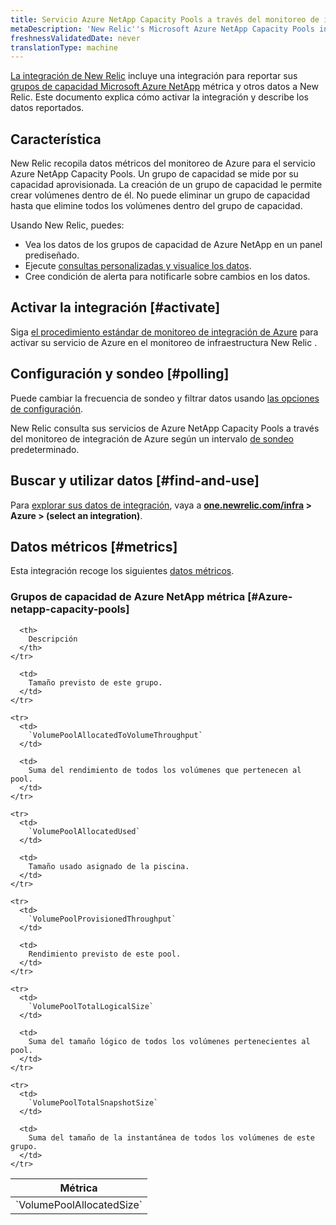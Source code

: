 ```yaml
---
title: Servicio Azure NetApp Capacity Pools a través del monitoreo de integración de Azure
metaDescription: 'New Relic''s Microsoft Azure NetApp Capacity Pools integration: what data it reports and how to enable it.'
freshnessValidatedDate: never
translationType: machine
---
```


[La integración de New Relic](/docs/infrastructure/integrations-getting-started/getting-started/introduction-infrastructure-integrations) incluye una integración para reportar sus [grupos de capacidad Microsoft Azure NetApp](https://learn.microsoft.com/en-us/azure/azure-netapp-files/azure-netapp-files-set-up-capacity-pool) métrica y otros datos a New Relic. Este documento explica cómo activar la integración y describe los datos reportados.

## Característica

New Relic recopila datos métricos del monitoreo de Azure para el servicio Azure NetApp Capacity Pools. Un grupo de capacidad se mide por su capacidad aprovisionada. La creación de un grupo de capacidad le permite crear volúmenes dentro de él. No puede eliminar un grupo de capacidad hasta que elimine todos los volúmenes dentro del grupo de capacidad.

Usando New Relic, puedes:

* Vea los datos de los grupos de capacidad de Azure NetApp en un panel prediseñado.
* Ejecute [consultas personalizadas y visualice los datos](/docs/infrastructure/integrations-getting-started/getting-started/use-integration-data-new-relic-insights).
* Cree condición de alerta para notificarle sobre cambios en los datos.

## Activar la integración [#activate]

Siga [el procedimiento estándar de monitoreo de integración de Azure](/docs/infrastructure/microsoft-azure-integrations/azure-integrations-list/azure-monitor) para activar su servicio de Azure en el monitoreo de infraestructura New Relic .

## Configuración y sondeo [#polling]

Puede cambiar la frecuencia de sondeo y filtrar datos usando [las opciones de configuración](/docs/infrastructure/microsoft-azure-integrations/azure-integrations-list/azure-monitor/#settings).

New Relic consulta sus servicios de Azure NetApp Capacity Pools a través del monitoreo de integración de Azure según un intervalo [de sondeo](/docs/infrastructure/microsoft-azure-integrations/azure-integrations-list/azure-monitor/#settings) predeterminado.

## Buscar y utilizar datos [#find-and-use]

Para [explorar sus datos de integración](/docs/infrastructure/integrations/find-use-infrastructure-integration-data), vaya a <DoNotTranslate>**[one.newrelic.com/infra](https://one.newrelic.com/infra) > Azure > (select an integration)**</DoNotTranslate>.

## Datos métricos [#metrics]

Esta integración recoge los siguientes [datos métricos](/docs/infrastructure/integrations-getting-started/getting-started/understand-integration-data-data-types#metric).

### Grupos de capacidad de Azure NetApp métrica [#Azure-netapp-capacity-pools]

<table>
  <thead>
    <tr>
      <th style={{ width: "300px" }}>
        Métrica
      </th>

      <th>
        Descripción
      </th>
    </tr>
  </thead>

  <tbody>
    <tr>
      <td>
        `VolumePoolAllocatedSize`
      </td>

      <td>
        Tamaño previsto de este grupo.
      </td>
    </tr>

    <tr>
      <td>
        `VolumePoolAllocatedToVolumeThroughput`
      </td>

      <td>
        Suma del rendimiento de todos los volúmenes que pertenecen al pool.
      </td>
    </tr>

    <tr>
      <td>
        `VolumePoolAllocatedUsed`
      </td>

      <td>
        Tamaño usado asignado de la piscina.
      </td>
    </tr>

    <tr>
      <td>
        `VolumePoolProvisionedThroughput`
      </td>

      <td>
        Rendimiento previsto de este pool.
      </td>
    </tr>

    <tr>
      <td>
        `VolumePoolTotalLogicalSize`
      </td>

      <td>
        Suma del tamaño lógico de todos los volúmenes pertenecientes al pool.
      </td>
    </tr>

    <tr>
      <td>
        `VolumePoolTotalSnapshotSize`
      </td>

      <td>
        Suma del tamaño de la instantánea de todos los volúmenes de este grupo.
      </td>
    </tr>
  </tbody>
</table>